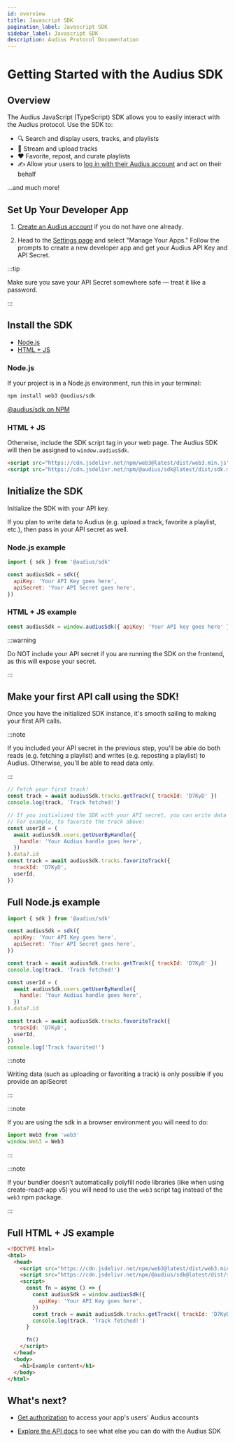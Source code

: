 ```yaml
---
id: overview
title: Javascript SDK
pagination_label: Javascript SDK
sidebar_label: Javascript SDK
description: Audius Protocol Documentation
---
```


# Getting Started with the Audius SDK

## Overview

The Audius JavaScript (TypeScript) SDK allows you to easily interact with the Audius protocol. Use
the SDK to:

- 🔍 Search and display users, tracks, and playlists
- 🎵 Stream and upload tracks
- ❤️ Favorite, repost, and curate playlists
- ✍️ Allow your users to
  [log in with their Audius account](https://docs.audius.org/developers/log-in-with-audius) and act
  on their behalf

...and much more!

## Set Up Your Developer App

1. [Create an Audius account](https://audius.co/signup) if you do not have one already.

2. Head to the [Settings page](https://audius.co/settings) and select "Manage Your Apps." Follow the
   prompts to create a new developer app and get your Audius API Key and API Secret.

:::tip

Make sure you save your API Secret somewhere safe — treat it like a password.

:::

## Install the SDK

- [Node.js](#nodejs)
- [HTML + JS](#html--js)

### Node.js

If your project is in a Node.js environment, run this in your terminal:

```bash
npm install web3 @audius/sdk
```

[@audius/sdk on NPM](https://www.npmjs.com/package/@audius/sdk)

### HTML + JS

Otherwise, include the SDK script tag in your web page. The Audius SDK will then be assigned to
`window.audiusSdk`.

```html
<script src="https://cdn.jsdelivr.net/npm/web3@latest/dist/web3.min.js"></script>
<script src="https://cdn.jsdelivr.net/npm/@audius/sdk@latest/dist/sdk.min.js"></script>
```

## Initialize the SDK

Initialize the SDK with your API key.

If you plan to write data to Audius (e.g. upload a track, favorite a playlist, etc.), then pass in
your API secret as well.

### Node.js example

```js title="In Node.js environment"
import { sdk } from '@audius/sdk'

const audiusSdk = sdk({
  apiKey: 'Your API Key goes here',
  apiSecret: 'Your API Secret goes here',
})
```

### HTML + JS example

```js title="In web page"
const audiusSdk = window.audiusSdk({ apiKey: 'Your API key goes here' })
```

:::warning

Do NOT include your API secret if you are running the SDK on the frontend, as this will expose your
secret.

:::

## Make your first API call using the SDK!

Once you have the initialized SDK instance, it's smooth sailing to making your first API calls.

:::note

If you included your API secret in the previous step, you'll be able do both reads (e.g. fetching a
playlist) and writes (e.g. reposting a playlist) to Audius. Otherwise, you'll be able to read data
only.

:::

```js
// Fetch your first track!
const track = await audiusSdk.tracks.getTrack({ trackId: 'D7KyD' })
console.log(track, 'Track fetched!')

// If you initialized the SDK with your API secret, you can write data as well.
// For example, to favorite the track above:
const userId = (
  await audiusSdk.users.getUserByHandle({
    handle: 'Your Audius handle goes here',
  })
).data?.id
const track = await audiusSdk.tracks.favoriteTrack({
  trackId: 'D7KyD',
  userId,
})
```

## Full Node.js example

```js title="app.js" showLineNumbers
import { sdk } from '@audius/sdk'

const audiusSdk = sdk({
  apiKey: 'Your API Key goes here',
  apiSecret: 'Your API Secret goes here',
})

const track = await audiusSdk.tracks.getTrack({ trackId: 'D7KyD' })
console.log(track, 'Track fetched!')

const userId = (
  await audiusSdk.users.getUserByHandle({
    handle: 'Your Audius handle goes here',
  })
).data?.id

const track = await audiusSdk.tracks.favoriteTrack({
  trackId: 'D7KyD',
  userId,
})
console.log('Track favorited!')
```

:::note

Writing data (such as uploading or favoriting a track) is only possible if you provide an apiSecret

:::

:::note

If you are using the sdk in a browser environment you will need to do:

```js
import Web3 from 'web3'
window.Web3 = Web3
```

:::

:::note

If your bundler doesn't automatically polyfill node libraries (like when using create-react-app v5)
you will need to use the `web3` script tag instead of the `web3` npm package.

:::

## Full HTML + JS example

```html title="index.html" showLineNumbers
<!DOCTYPE html>
<html>
  <head>
    <script src="https://cdn.jsdelivr.net/npm/web3@latest/dist/web3.min.js"></script>
    <script src="https://cdn.jsdelivr.net/npm/@audius/sdk@latest/dist/sdk.min.js"></script>
    <script>
      const fn = async () => {
        const audiusSdk = window.audiusSdk({
          apiKey: 'Your API Key goes here',
        })
        const track = await audiusSdk.tracks.getTrack({ trackId: 'D7KyD' })
        console.log(track, 'Track fetched!')
      }

      fn()
    </script>
  </head>
  <body>
    <h1>Example content</h1>
  </body>
</html>
```

## What's next?

- [Get authorization](https://docs.audius.org/developers/log-in-with-audius) to access your app's
  users' Audius accounts

- [Explore the API docs](https://docs.audius.org/developers/sdk/classes/TracksApi) to see what else
  you can do with the Audius SDK
